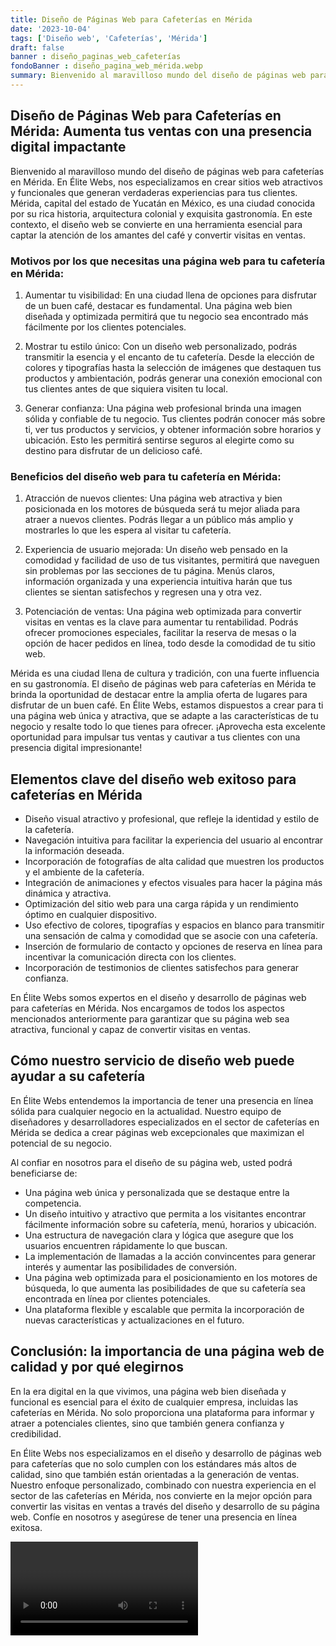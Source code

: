```yaml
---
title: Diseño de Páginas Web para Cafeterías en Mérida
date: '2023-10-04'
tags: ['Diseño web', 'Cafeterías', 'Mérida']
draft: false
banner : diseño_paginas_web_cafeterías
fondoBanner : diseño_pagina_web_mérida.webp
summary: Bienvenido al maravilloso mundo del diseño de páginas web para cafeterías en Mérida. En Élite Webs, nos especializamos en crear sitios web atractivos y funcionales que generan verdaderas experiencias para tus clientes. Mérida, capital del estado de Yucatán en México, es una ciudad conocida por su rica historia, arquitectura colonial y exquisita gastronomía. En este contexto, el diseño web se convierte en una herramienta esencial para captar la atención de los amantes del café y convertir visitas en ventas.
---
```


## Diseño de Páginas Web para Cafeterías en Mérida: Aumenta tus ventas con una presencia digital impactante

Bienvenido al maravilloso mundo del diseño de páginas web para cafeterías en Mérida. En Élite Webs, nos especializamos en crear sitios web atractivos y funcionales que generan verdaderas experiencias para tus clientes. Mérida, capital del estado de Yucatán en México, es una ciudad conocida por su rica historia, arquitectura colonial y exquisita gastronomía. En este contexto, el diseño web se convierte en una herramienta esencial para captar la atención de los amantes del café y convertir visitas en ventas.

### Motivos por los que necesitas una página web para tu cafetería en Mérida:

1. Aumentar tu visibilidad: En una ciudad llena de opciones para disfrutar de un buen café, destacar es fundamental. Una página web bien diseñada y optimizada permitirá que tu negocio sea encontrado más fácilmente por los clientes potenciales. 

2. Mostrar tu estilo único: Con un diseño web personalizado, podrás transmitir la esencia y el encanto de tu cafetería. Desde la elección de colores y tipografías hasta la selección de imágenes que destaquen tus productos y ambientación, podrás generar una conexión emocional con tus clientes antes de que siquiera visiten tu local.

3. Generar confianza: Una página web profesional brinda una imagen sólida y confiable de tu negocio. Tus clientes podrán conocer más sobre ti, ver tus productos y servicios, y obtener información sobre horarios y ubicación. Esto les permitirá sentirse seguros al elegirte como su destino para disfrutar de un delicioso café.

### Beneficios del diseño web para tu cafetería en Mérida:

1. Atracción de nuevos clientes: Una página web atractiva y bien posicionada en los motores de búsqueda será tu mejor aliada para atraer a nuevos clientes. Podrás llegar a un público más amplio y mostrarles lo que les espera al visitar tu cafetería.

2. Experiencia de usuario mejorada: Un diseño web pensado en la comodidad y facilidad de uso de tus visitantes, permitirá que naveguen sin problemas por las secciones de tu página. Menús claros, información organizada y una experiencia intuitiva harán que tus clientes se sientan satisfechos y regresen una y otra vez.

3. Potenciación de ventas: Una página web optimizada para convertir visitas en ventas es la clave para aumentar tu rentabilidad. Podrás ofrecer promociones especiales, facilitar la reserva de mesas o la opción de hacer pedidos en línea, todo desde la comodidad de tu sitio web.

Mérida es una ciudad llena de cultura y tradición, con una fuerte influencia en su gastronomía. El diseño de páginas web para cafeterías en Mérida te brinda la oportunidad de destacar entre la amplia oferta de lugares para disfrutar de un buen café. En Élite Webs, estamos dispuestos a crear para ti una página web única y atractiva, que se adapte a las características de tu negocio y resalte todo lo que tienes para ofrecer. ¡Aprovecha esta excelente oportunidad para impulsar tus ventas y cautivar a tus clientes con una presencia digital impresionante!

<GifSeo />

<Cta />

## Elementos clave del diseño web exitoso para cafeterías en Mérida

- Diseño visual atractivo y profesional, que refleje la identidad y estilo de la cafetería.
- Navegación intuitiva para facilitar la experiencia del usuario al encontrar la información deseada.
- Incorporación de fotografías de alta calidad que muestren los productos y el ambiente de la cafetería.
- Integración de animaciones y efectos visuales para hacer la página más dinámica y atractiva.
- Optimización del sitio web para una carga rápida y un rendimiento óptimo en cualquier dispositivo.
- Uso efectivo de colores, tipografías y espacios en blanco para transmitir una sensación de calma y comodidad que se asocie con una cafetería.
- Inserción de formulario de contacto y opciones de reserva en línea para incentivar la comunicación directa con los clientes.
- Incorporación de testimonios de clientes satisfechos para generar confianza.

En Élite Webs somos expertos en el diseño y desarrollo de páginas web para cafeterías en Mérida. Nos encargamos de todos los aspectos mencionados anteriormente para garantizar que su página web sea atractiva, funcional y capaz de convertir visitas en ventas.

## Cómo nuestro servicio de diseño web puede ayudar a su cafetería

En Élite Webs entendemos la importancia de tener una presencia en línea sólida para cualquier negocio en la actualidad. Nuestro equipo de diseñadores y desarrolladores especializados en el sector de cafeterías en Mérida se dedica a crear páginas web excepcionales que maximizan el potencial de su negocio.

Al confiar en nosotros para el diseño de su página web, usted podrá beneficiarse de:

- Una página web única y personalizada que se destaque entre la competencia.
- Un diseño intuitivo y atractivo que permita a los visitantes encontrar fácilmente información sobre su cafetería, menú, horarios y ubicación.
- Una estructura de navegación clara y lógica que asegure que los usuarios encuentren rápidamente lo que buscan.
- La implementación de llamadas a la acción convincentes para generar interés y aumentar las posibilidades de conversión.
- Una página web optimizada para el posicionamiento en los motores de búsqueda, lo que aumenta las posibilidades de que su cafetería sea encontrada en línea por clientes potenciales.
- Una plataforma flexible y escalable que permita la incorporación de nuevas características y actualizaciones en el futuro.

## Conclusión: la importancia de una página web de calidad y por qué elegirnos

En la era digital en la que vivimos, una página web bien diseñada y funcional es esencial para el éxito de cualquier empresa, incluidas las cafeterías en Mérida. No solo proporciona una plataforma para informar y atraer a potenciales clientes, sino que también genera confianza y credibilidad.

En Élite Webs nos especializamos en el diseño y desarrollo de páginas web para cafeterías que no solo cumplen con los estándares más altos de calidad, sino que también están orientadas a la generación de ventas. Nuestro enfoque personalizado, combinado con nuestra experiencia en el sector de las cafeterías en Mérida, nos convierte en la mejor opción para convertir las visitas en ventas a través del diseño y desarrollo de su página web. Confíe en nosotros y asegúrese de tener una presencia en línea exitosa.

<Video />

<CtaBot job='Cafeterías' city='Mérida'/>

<Gmaps query='Mérida+españa+maps' />
